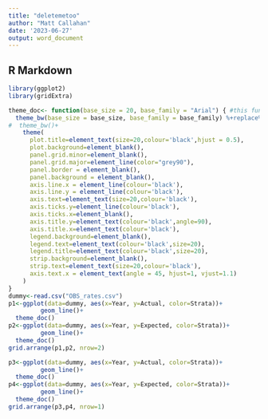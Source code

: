 ```yaml
---
title: "deletemetoo"
author: "Matt Callahan"
date: '2023-06-27'
output: word_document
---
```



## R Markdown



```r
library(ggplot2)
library(gridExtra)

theme_doc<- function(base_size = 20, base_family = "Arial") { #this function sets the theme for the whole figure
  theme_bw(base_size = base_size, base_family = base_family) %+replace% #also note that this creates a bunch of font warnings that are not a real problem, I just haven't dealt with it yet
#  theme_bw()+
    theme(
      plot.title=element_text(size=20,colour='black',hjust = 0.5),
      plot.background=element_blank(),
      panel.grid.minor=element_blank(),
      panel.grid.major=element_line(color="grey90"),
      panel.border = element_blank(),
      panel.background = element_blank(),
      axis.line.x = element_line(colour='black'),
      axis.line.y = element_line(colour='black'),
      axis.text=element_text(size=20,colour='black'),
      axis.ticks.y=element_line(colour='black'),
      axis.ticks.x=element_blank(),
      axis.title.y=element_text(colour='black',angle=90),
      axis.title.x=element_text(colour='black'),
      legend.background=element_blank(),
      legend.text=element_text(colour='black',size=20),
      legend.title=element_text(colour='black',size=20),
      strip.background=element_blank(),
      strip.text=element_text(size=20,colour='black'),
      axis.text.x = element_text(angle = 45, hjust=1, vjust=1.1)
    )
}
dummy<-read.csv("OBS_rates.csv")
p1<-ggplot(data=dummy, aes(x=Year, y=Actual, color=Strata))+
         geom_line()+
  theme_doc()
p2<-ggplot(data=dummy, aes(x=Year, y=Expected, color=Strata))+
         geom_line()+
  theme_doc()
grid.arrange(p1,p2, nrow=2)
```



```r
p3<-ggplot(data=dummy, aes(x=Year, y=Actual, color=Strata))+
         geom_line()+
  theme_doc()
p4<-ggplot(data=dummy, aes(x=Year, y=Expected, color=Strata))+
         geom_line()+
  theme_doc()
grid.arrange(p3,p4, nrow=1)
```

